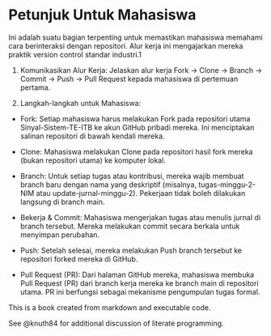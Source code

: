 # Petunjuk Untuk Mahasiswa



Ini adalah suatu bagian terpenting untuk memastikan mahasiswa memahami cara berinteraksi dengan repositori. Alur kerja ini mengajarkan mereka praktik version control standar industri.1

1. Komunikasikan Alur Kerja: Jelaskan alur kerja Fork -> Clone -> Branch -> Commit -> Push -> Pull Request kepada mahasiswa di pertemuan pertama.
    
2. Langkah-langkah untuk Mahasiswa:
    

- Fork: Setiap mahasiswa harus melakukan Fork pada repositori utama Sinyal-Sistem-TE-ITB ke akun GitHub pribadi mereka. Ini menciptakan salinan repositori di bawah kendali mereka.
    
- Clone: Mahasiswa melakukan Clone pada repositori hasil fork mereka (bukan repositori utama) ke komputer lokal.
    
- Branch: Untuk setiap tugas atau kontribusi, mereka wajib membuat branch baru dengan nama yang deskriptif (misalnya, tugas-minggu-2-NIM atau update-jurnal-minggu-2). Pekerjaan tidak boleh dilakukan langsung di branch main.
    
- Bekerja & Commit: Mahasiswa mengerjakan tugas atau menulis jurnal di branch tersebut. Mereka melakukan commit secara berkala untuk menyimpan perubahan.
    
- Push: Setelah selesai, mereka melakukan Push branch tersebut ke repositori forked mereka di GitHub.
    
- Pull Request (PR): Dari halaman GitHub mereka, mahasiswa membuka Pull Request (PR) dari branch kerja mereka ke branch main di repositori utama. PR ini berfungsi sebagai mekanisme pengumpulan tugas formal.
    

  
This is a book created from markdown and executable code.

See @knuth84 for additional discussion of literate programming.
